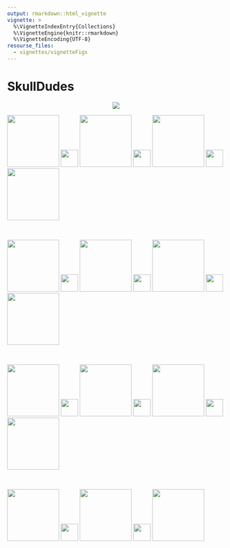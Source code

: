 ```yaml
---
output: rmarkdown::html_vignette
vignette: >
  %\VignetteIndexEntry{Collections}
  %\VignetteEngine{knitr::rmarkdown}
  %\VignetteEncoding{UTF-8}
resourse_files:
  - vignettes/vignetteFigs
---
```


<!-------------------------->
<!-------------------------->
<!-- HTML styles items    -->
<!-------------------------->
<!-------------------------->

<style>
.button {
  background-color: #555555;
  border-radius: 8px;
  border: none;
  color: white;
  padding: 15px 32px;
  text-align: center;
  text-decoration: none;
  display: inline-block;
  font-size: 16px;
  margin: 4px 2px;
  cursor: pointer;
}

.button:hover {
  box-shadow: 0 12px 16px 0 rgba(0,0,0,0.24), 0 17px 50px 0 rgba(0,0,0,0.19);
  background-color: #555555;
  color: gold;
}

</style>


<!-------------------------->
<!-------------------------->
# SkullDudes {#skulldudes}
<!-------------------------->
<!-------------------------->
<p align="center"> <img src="vignetteFigs/divider.png"></p>

<p align="center">
<a href="https://cardragonox.github.io/cardragonox/articles/vignette_collections.html#skulldudes" target="_blank"><img src="vignetteFigs/SkullDude 1.png" width="120"/></a>
<img src="vignetteFigs/blank.png" height="40"/>
<a href="https://cardragonox.github.io/cardragonox/articles/vignette_collections.html#skulldudes" target="_blank"><img src="vignetteFigs/SkullDude 2.png" width="120"/></a>
<img src="vignetteFigs/blank.png" height="40"/>
<a href="https://cardragonox.github.io/cardragonox/articles/vignette_collections.html#skulldudes" target="_blank"><img src="vignetteFigs/SkullDude 3.png" width="120"/></a>
<img src="vignetteFigs/blank.png" height="40"/>
<a href="https://cardragonox.github.io/cardragonox/articles/vignette_collections.html#skulldudes" target="_blank"><img src="vignetteFigs/SkullDude 4.png" width="120"/></a>

<br>

<a href="https://cardragonox.github.io/cardragonox/articles/vignette_collections.html#skulldudes" target="_blank"><img src="vignetteFigs/SkullDude 5.png" width="120"/></a>
<img src="vignetteFigs/blank.png" height="40"/>
<a href="https://cardragonox.github.io/cardragonox/articles/vignette_collections.html#skulldudes" target="_blank"><img src="vignetteFigs/SkullDude 6.png" width="120"/></a>
<img src="vignetteFigs/blank.png" height="40"/>
<a href="https://cardragonox.github.io/cardragonox/articles/vignette_collections.html#skulldudes" target="_blank"><img src="vignetteFigs/SkullDude 7.png" width="120"/></a>
<img src="vignetteFigs/blank.png" height="40"/>
<a href="https://cardragonox.github.io/cardragonox/articles/vignette_collections.html#skulldudes" target="_blank"><img src="vignetteFigs/SkullDude 8.png" width="120"/></a>

<br>

<a href="https://cardragonox.github.io/cardragonox/articles/vignette_collections.html#skulldudes" target="_blank"><img src="vignetteFigs/SkullDude 9.png" width="120"/></a>
<img src="vignetteFigs/blank.png" height="40"/>
<a href="https://cardragonox.github.io/cardragonox/articles/vignette_collections.html#skulldudes" target="_blank"><img src="vignetteFigs/SkullDude 10.png" width="120"/></a>
<img src="vignetteFigs/blank.png" height="40"/>
<a href="https://cardragonox.github.io/cardragonox/articles/vignette_collections.html#skulldudes" target="_blank"><img src="vignetteFigs/SkullDude 11.png" width="120"/></a>
<img src="vignetteFigs/blank.png" height="40"/>
<a href="https://cardragonox.github.io/cardragonox/articles/vignette_collections.html#skulldudes" target="_blank"><img src="vignetteFigs/SkullDude 12.png" width="120"/></a>

<br>

<a href="https://cardragonox.github.io/cardragonox/articles/vignette_collections.html#skulldudes" target="_blank"><img src="vignetteFigs/SkullDude 13.png" width="120"/></a>
<img src="vignetteFigs/blank.png" height="40"/>
<a href="https://cardragonox.github.io/cardragonox/articles/vignette_collections.html#skulldudes" target="_blank"><img src="vignetteFigs/SkullDude 14.png" width="120"/></a>
<img src="vignetteFigs/blank.png" height="40"/>
<a href="https://cardragonox.github.io/cardragonox/articles/vignette_collections.html#skulldudes" target="_blank"><img src="vignetteFigs/SkullDude 15.gif" width="120"/></a>
</p>
